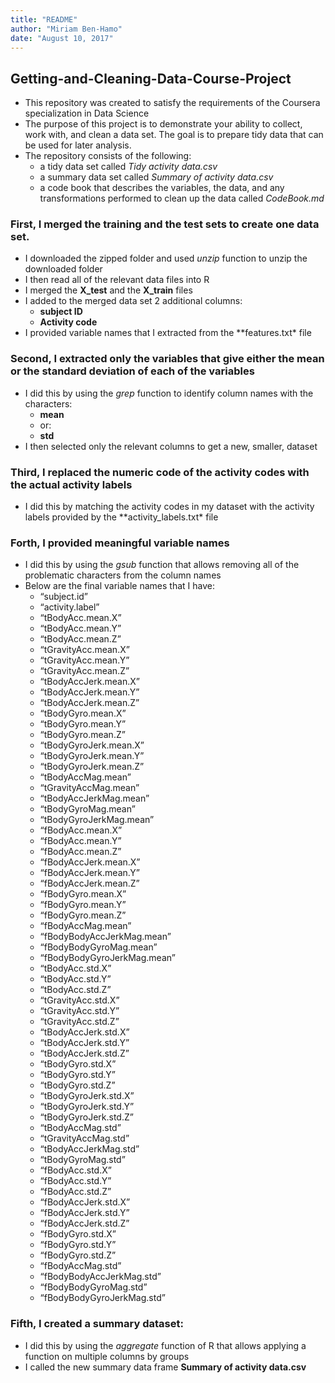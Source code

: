 ```yaml
---
title: "README"
author: "Miriam Ben-Hamo"
date: "August 10, 2017"
---
```


## Getting-and-Cleaning-Data-Course-Project

* This repository was created to satisfy the requirements of the Coursera specialization in Data Science
* The purpose of this project is to demonstrate your ability to collect, work with, and clean a data set. The goal is to prepare tidy data that can be used for later analysis.
* The repository consists of the following:
    + a tidy data set called *Tidy activity data.csv*
    + a summary data set called *Summary of activity data.csv*
    + a code book that describes the variables, the data, and any transformations performed to clean up the data called *CodeBook.md* 

### First, I merged the training and the test sets to create one data set.

* I downloaded the zipped folder and used *unzip* function to unzip the downloaded folder
* I then read all of the relevant data files into R
* I merged the **X_test** and the **X_train** files
* I added to the merged data set 2 additional columns:
    + **subject ID**
    + **Activity code**
* I provided variable names that I extracted from the **features.txt* file

### Second, I extracted only the variables that give either the mean or the standard deviation of each of the variables

* I did this by using the *grep* function to identify column names with the characters:
    + **mean**
    + or:
    + **std**
* I then selected only the relevant columns to get a new, smaller, dataset

### Third, I replaced the numeric code of the activity codes with the actual activity labels

* I did this by matching the activity codes in my dataset with the activity labels provided by the **activity_labels.txt* file


### Forth, I provided meaningful variable names

* I did this by using the *gsub* function that allows removing all of the problematic characters from the column names
* Below are the final variable names that I have:
    + "subject.id"                
    + "activity.label"            
    + "tBodyAcc.mean.X"           
    + "tBodyAcc.mean.Y"           
    + "tBodyAcc.mean.Z"          
    + "tGravityAcc.mean.X"        
    + "tGravityAcc.mean.Y"        
    + "tGravityAcc.mean.Z"        
    + "tBodyAccJerk.mean.X"       
    + "tBodyAccJerk.mean.Y"      
    + "tBodyAccJerk.mean.Z"       
    + "tBodyGyro.mean.X"          
    + "tBodyGyro.mean.Y"          
    + "tBodyGyro.mean.Z"          
    + "tBodyGyroJerk.mean.X"     
    + "tBodyGyroJerk.mean.Y"      
    + "tBodyGyroJerk.mean.Z"      
    + "tBodyAccMag.mean"          
    + "tGravityAccMag.mean"       
    + "tBodyAccJerkMag.mean"     
    + "tBodyGyroMag.mean"         
    + "tBodyGyroJerkMag.mean"     
    + "fBodyAcc.mean.X"           
    + "fBodyAcc.mean.Y"           
    + "fBodyAcc.mean.Z"          
    + "fBodyAccJerk.mean.X"       
    + "fBodyAccJerk.mean.Y"       
    + "fBodyAccJerk.mean.Z"       
    + "fBodyGyro.mean.X"          
    + "fBodyGyro.mean.Y"         
    + "fBodyGyro.mean.Z"          
    + "fBodyAccMag.mean"          
    + "fBodyBodyAccJerkMag.mean"  
    + "fBodyBodyGyroMag.mean"     
    + "fBodyBodyGyroJerkMag.mean"
    + "tBodyAcc.std.X"            
    + "tBodyAcc.std.Y"            
    + "tBodyAcc.std.Z"            
    + "tGravityAcc.std.X"         
    + "tGravityAcc.std.Y"        
    + "tGravityAcc.std.Z"         
    + "tBodyAccJerk.std.X"        
    + "tBodyAccJerk.std.Y"        
    + "tBodyAccJerk.std.Z"        
    + "tBodyGyro.std.X"          
    + "tBodyGyro.std.Y"           
    + "tBodyGyro.std.Z"           
    + "tBodyGyroJerk.std.X"       
    + "tBodyGyroJerk.std.Y"       
    + "tBodyGyroJerk.std.Z"      
    + "tBodyAccMag.std"           
    + "tGravityAccMag.std"        
    + "tBodyAccJerkMag.std"       
    + "tBodyGyroMag.std"          
    + "fBodyAcc.std.X"            
    + "fBodyAcc.std.Y"            
    + "fBodyAcc.std.Z"            
    + "fBodyAccJerk.std.X"        
    + "fBodyAccJerk.std.Y"       
    + "fBodyAccJerk.std.Z"        
    + "fBodyGyro.std.X"           
    + "fBodyGyro.std.Y"           
    + "fBodyGyro.std.Z"           
    + "fBodyAccMag.std"          
    + "fBodyBodyAccJerkMag.std"   
    + "fBodyBodyGyroMag.std"      
    + "fBodyBodyGyroJerkMag.std"

### Fifth, I created a summary dataset:

* I did this by using the *aggregate* function of R that allows applying a function on multiple columns by groups
* I called the new summary data frame **Summary of activity data.csv**